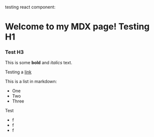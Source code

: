 
testing react component:  
<Navbar />

# Welcome to my MDX page! Testing H1



### Test H3
 
This is some **bold** and _italics_ text.  
  
Testing a [link](https://www.christophergottwaldt.com)
 
This is a list in markdown:
- One
- Two
- Three
 

Test
- f
- f
- f 
